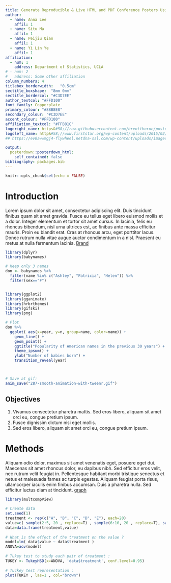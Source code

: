 ```yaml
---
title: Generate Reproducible & Live HTML and PDF Conference Posters Using RMarkdown
author:
  - name: Anna Lee
    affil: 1
  - name: Situ Ma
    affil: 1
  - name: Peijiu Qian
    affil: 1
  - name: Yi Lin Ye
    affil: 1
affiliation:
  - num: 1
    address: Department of Statistics, UCLA
# - num: 2
#   address: Some other affiliation
column_numbers: 4
titlebox_borderwidth:	"0.5cm"
sectitle_boxshape:	"8mm 0mm"
sectitle_bordercol:	"#C3D7EE"
author_textcol:	"#FFD100"
font_family: Copperplate
primary_colour: "#8BB8E8"
secondary_colour: "#C3D7EE"
accent_colour: "#FFD100"
affiliation_textcol: "#FFB81C"
logoright_name: https&#58;//raw.githubusercontent.com/brentthorne/posterdown/master/images/betterhexlogo.png
logoleft_name: http&#58;//www.firststar.org/wp-content/uploads/2015/02/ucla1.jpg
## https://ev0awwmgj4-flywheel.netdna-ssl.com/wp-content/uploads/images/products/products-University-of-CA-Los-Angeles-Seal.jpg

output: 
  posterdown::posterdown_html:
    self_contained: false
bibliography: packages.bib
---
```


```r
knitr::opts_chunk$set(echo = FALSE)
```

# Introduction

Lorem ipsum dolor sit amet, consectetur adipiscing elit. Duis tincidunt finibus quam sit amet gravida. Fusce eu tellus eget libero euismod mollis et a dolor. Integer elementum et tortor sit amet cursus. In lacinia, felis eu rhoncus bibendum, nisl urna ultrices est, ac finibus ante massa efficitur mauris. Proin eu blandit erat. Cras at rhoncus arcu, eget porttitor lacus. Donec rutrum nulla vitae augue auctor condimentum in a nisl. Praesent eu metus at nulla fermentum lacinia. [Brand](http://brand.ucla.edu/identity/colors)

```r
library(dplyr)
library(babynames)

# Keep only 3 names
don <- babynames %>% 
  filter(name %in% c("Ashley", "Patricia", "Helen")) %>%
  filter(sex=="F")


library(ggplot2) 
library(gganimate)
library(hrbrthemes)
library(gifski)
library(png)

# Plot
don %>%
  ggplot( aes(x=year, y=n, group=name, color=name)) +
    geom_line() +
    geom_point() +
    ggtitle("Popularity of American names in the previous 30 years") +
    theme_ipsum() +
    ylab("Number of babies born") +
    transition_reveal(year)



# Save at gif:
anim_save("287-smooth-animation-with-tweenr.gif")
```


## Objectives

1. Vivamus consectetur pharetra mattis. Sed eros libero, aliquam sit amet orci eu, congue pretium ipsum.
2. Fusce dignissim dictum nisi eget mollis.
3. Sed eros libero, aliquam sit amet orci eu, congue pretium ipsum.



# Methods

Aliquam odio dolor, maximus sit amet venenatis eget, posuere eget dui. Maecenas sit amet rhoncus dolor, eu dapibus nibh. Sed efficitur eros velit, nec rutrum velit feugiat in. Pellentesque habitant morbi tristique senectus et netus et malesuada fames ac turpis egestas. Aliquam feugiat porta risus, ullamcorper iaculis enim finibus accumsan. Duis a pharetra nulla. Sed efficitur luctus diam at tincidunt. [graph](https://www.r-graph-gallery.com/wordcloud.html)

```r

library(multcompView)
 
# Create data
set.seed(1)
treatment <- rep(c("A", "B", "C", "D", "E"), each=20) 
value=c( sample(2:5, 20 , replace=T) , sample(6:10, 20 , replace=T), sample(1:7, 20 , replace=T), sample(3:10, 20 , replace=T) , sample(10:20, 20 , replace=T) )
data=data.frame(treatment,value)
 
# What is the effect of the treatment on the value ?
model=lm( data$value ~ data$treatment )
ANOVA=aov(model)
 
# Tukey test to study each pair of treatment :
TUKEY <- TukeyHSD(x=ANOVA, 'data$treatment', conf.level=0.95)
 
# Tuckey test representation :
plot(TUKEY , las=1 , col="brown")

```

\documentclass{article}

\usepackage{amsmath}

\begin{document}

\begin{align*}
  f(x) &= x^2\\
  g(x) &= \frac{1}{x}\\
  F(x) &= \int^a_b \frac{1}{3}x^3
\end{align*}

\end{document}

# Results

Nunc euismod nunc nec enim imperdiet varius. Donec auctor tempus elit id posuere. Aenean elementum semper malesuada. Vivamus facilisis, urna id viverra tincidunt, tortor magna volutpat dui, a tempor justo sapien id justo. In quam quam, sagittis at metus semper, ornare porttitor urna. Vestibulum ut sapien sed dui porta blandit. [@wiki](https://github.com/posterdown/wiki)

Class aptent taciti sociosqu ad litora torquent per conubia nostra, per inceptos himenaeos. Etiam egestas quam massa, sit amet commodo purus consequat eget. Nam sed sollicitudin mauris. Quisque dapibus diam non justo ornare dictum. Ut sed augue in elit ultrices bibendum. Nam a fringilla sem, ut suscipit lorem.

```r
knitr::kable(mtcars[1:10,1:7], caption = 'Motor Trend Car Road Tests',align = 'c',"html")
```

Or with figures: Figure \@ref(fig:standard-plot), or Figure \@ref(fig:morefigs), or Figure \@ref(fig:morefigs2).

```r
plot(density(mtcars[,6]), main = "Distribution of Weight")
```

```r
data <- mtcars
plot(x = data$hp, 
     y = data$wt, 
     col = data$wt,
     pch = 19, 
     cex = 5,
     xlab = "Gross horsepower",
     ylab = "Weight (1000 lbs)")
abline(h = 2, lty = 2, col = "black")
abline(h = 3, lty = 2, col = "red")
abline(h = 4, lty = 2, col = "green")
abline(h = 5, lty = 2, col = "blue")

```

```r
# Library
library(fmsb)
 
# Create data: note in High school for Jonathan:
data <- as.data.frame(matrix( sample( 2:20 , 10 , replace=T) , ncol=10))
colnames(data) <- c("math" , "english" , "biology" , "music" , "R-coding", "data-viz" , "french" , "physic", "statistic", "sport" )
 
# To use the fmsb package, I have to add 2 lines to the dataframe: the max and min of each topic to show on the plot!
data <- rbind(rep(20,10) , rep(0,10) , data)
 
# Check your data, it has to look like this!
# head(data)

# Custom the radarChart !
radarchart( data  , axistype=1 , 
 
    #custom polygon
    pcol=rgb(0.2,0.5,0.5,0.9) , pfcol=rgb(0.2,0.5,0.5,0.5) , plwd=4 , 
 
    #custom the grid
    cglcol="grey", cglty=1, axislabcol="grey", caxislabels=seq(0,20,5), cglwd=0.8,
 
    #custom labels
    vlcex=0.8 
    )
 
```

# Next Steps

Aliquam sed faucibus risus, quis efficitur erat. Vestibulum semper mauris quis tempus eleifend. Aliquam sagittis dictum ipsum, quis viverra ligula eleifend ut. Curabitur sagittis vitae arcu eget faucibus. In non elementum felis. Duis et aliquam nunc. Nunc pulvinar sapien nunc, vel pretium nisi efficitur in. Fusce fringilla maximus leo et maximus. Fusce at ligula laoreet, iaculis mi at, auctor odio. Praesent sed elementum justo. Aenean consectetur risus rhoncus tincidunt efficitur. Praesent dictum mauris at diam maximus maximus.[@R-pagedown].

# Conclusion

Try `posterdown` out! Hopefully you like it!

```r
knitr::write_bib(c('knitr','rmarkdown','posterdown','pagedown'), 'packages.bib')
```

# References